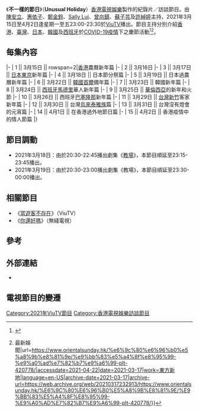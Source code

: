 {{電視節目資訊框
| 名稱      = 不一樣的節日
| 英文名稱  = Unusual Holiday
| 圖片      = 檔案:Unusual Holiday ViuTV.jpg
| 類型      = 紀錄片／訪談節目
| 監製      = 湯皓浚
| 主持      = [[陳安立|陳安立]]、[[惠依子|惠依子]]、<br>[[鄭金鈴|鄭金鈴]]、[[Sally_Lui|Sally Lui]]、<br>[[曾向鎮|曾向鎮]]、[[蘇子芸|蘇子芸]]、<br>[[許綽婷|許綽婷]]
| 旁白      = 
| 國家      = {{HKG}}
| 語言      = [[粵語|粵語]] 
| 字幕      = 
| 標語      = 
| 集數      = 15
| 導演      = 湯皓浚
| 編審      = 
| 每集長度  = 30分鐘（含廣告）
| 製作年份  = 2020年12月－2021年2月
| 外景      = {{HKG}}<br>{{JPN}}<br>{{KOR}}<br>{{SPA}}<br>{{TWN}}
| 製作公司   =[[香港電視娛樂|香港電視娛樂]]
| 電視台    = [[ViuTV|ViuTV]]
| 圖像制式  = [[16:9|16:9]]；[[高清電視|高清電視]] [[1080i|1080i]]
| 聲音制式  = [[立體聲|立體聲]]
| 播出國家  = {{HKG}}
| 開始      = 2021年3月15日
| 結束      = 2021年4月2日
| 播出時間   = 逢星期一至五 23:00－23:30
| 官方網站   = https://viu.tv/encore/unusual-holiday
}}

《'''不一樣的節日'''》（'''Unusual Holiday'''）[[香港電視娛樂|香港電視娛樂]]製作的紀錄片／訪談節目。由[[陳安立|陳安立]]、[[惠依子|惠依子]]、[[鄭金鈴|鄭金鈴]]、[[Sally_Lui|Sally Lui]]、[[曾向鎮|曾向鎮]]、[[蘇子芸|蘇子芸]]及[[許綽婷|許綽婷]]主持，2021年3月15日至4月2日逢星期一至五23:00-23:30於[[ViuTV|ViuTV]]播出。節目主持分別介紹[[香港|香港]]、[[臺灣|臺灣]]、[[日本|日本]]、[[韓國|韓國]]及[[西班牙|西班牙]]於[[COVID-19疫情|COVID-19疫情]]下之慶節活動<ref>{{Cite web|title=不一樣的節日｜七師傅又再上位 揭陳安立內心竟有股「獸性」？|url=https://www.hk01.com/即時娛樂/599659/不一樣的節日-七師傅又再上位-揭陳安立內心竟有股-獸性|accessdate=2021-04-22|date=2021-03-16|last=邱愛霖|work=香港01|language=zh-HK|archive-date=2021-04-22|archive-url=https://web.archive.org/web/20210422014612/https://www.hk01.com/%E5%8D%B3%E6%99%82%E5%A8%9B%E6%A8%82/599659/%E4%B8%8D%E4%B8%80%E6%A8%A3%E7%9A%84%E7%AF%80%E6%97%A5-%E4%B8%83%E5%B8%AB%E5%82%85%E5%8F%88%E5%86%8D%E4%B8%8A%E4%BD%8D-%E6%8F%AD%E9%99%B3%E5%AE%89%E7%AB%8B%E5%85%A7%E5%BF%83%E7%AB%9F%E6%9C%89%E8%82%A1-%E7%8D%B8%E6%80%A7}}</ref><ref>{{Cite web|title=黃夏蕙公開「牛魔王」變身過程！激罕素顏 網民大叫睇唔慣 年年爭上頭炷香，原來係因為⋯⋯ {{!}} 最新娛聞|url=https://www.orientalsunday.hk/%e6%9c%80%e6%96%b0%e5%a8%9b%e8%81%9e/%e9%bb%83%e5%a4%8f%e8%95%99-%e9%a0%ad%e7%82%b7%e9%a6%99-plt-420778/|accessdate=2021-04-22|date=2021-03-17|work=東方新地|language=en-US|archive-date=2021-03-17|archive-url=https://web.archive.org/web/20210317232913/https://www.orientalsunday.hk/%E6%9C%80%E6%96%B0%E5%A8%9B%E8%81%9E/%E9%BB%83%E5%A4%8F%E8%95%99-%E9%A0%AD%E7%82%B7%E9%A6%99-plt-420778/}}</ref>。

==每集內容==
{{香港電視節目集數表header|style=width:50%|col3=主題}}
|-
| 1 || 3月15日 || rowspan=2|[[香港|香港]]農曆新年篇
|-
| 2 || 3月16日
|-
| 3 || 3月17日 || [[日本|日本]][[東京|東京]]新年篇
|-
| 4 || 3月18日 || 日本節分祭篇
|-
| 5 || 3月19日 || 日本過農曆新年篇
|-
| 6 || 3月22日 || [[韓國|韓國]][[首爾|首爾]]備年篇
|-
| 7 || 3月23日 || 韓國新年篇
|-
| 8 || 3月24日 || [[西班牙|西班牙]][[馬德里|馬德里]]華人新年篇
|-
| 9 || 3月25日 || [[華倫西亞|華倫西亞]]的新年和火節
|-
| 10 || 3月26日 || 西班牙[[巴塞隆那|巴塞隆那]]新年篇
|-
| 11 || 3月29日 || [[台灣|台灣]][[新竹|新竹]]客家新年篇
|-
| 12 || 3月30日 || 台灣[[烏來|烏來]][[泰雅族|泰雅族]]篇
|-
| 13 || 3月31日 || 台灣沒有燈會的元宵篇
|-
| 14 || 4月1日 || 在香港過外地節日篇
|-
| 15 || 4月2日 || 香港疫情中的情人節篇
|}

==節目調動==
*2021年3月18日：由於20:30-22:45播出劇集《[[教場_(小說)|教場]]》，本節目順延至23:15-23:45播出。
*2021年3月19日：由於20:30-23:00播出劇集《教場》，本節目順延至23:30-00:00播出。

==相關節目==
*《[[當遊客不存在|當遊客不存在]]》（ViuTV）
*《[[你還好嗎|你還好嗎]]》（無綫電視）

==參考==
{{reflist}}

==外部連結==
*{{official website|https://viu.tv/encore/unusual-holiday}}

== 電視節目的變遷 ==
{{電視節目的變遷
| 電視台 = {{HKG}} [[ViuTV|ViuTV]]
| 播放檔次 = 星期一至五 23:00－23:30
| 上一節目 = [[克服他她它|克服他她它]]<br>（2021年2月22日－2021年3月12日）
| 節目名稱 = '''不一樣的節日<br>（2021年3月15日－2021年4月2日）'''
| 下一節目 =[[YOLO的練習曲|YOLO的練習曲]]<br/>（2021年4月5日－2021年4月9日）
}}
{{2021年ViuTV實況娛樂}}
[[Category:2021年ViuTV節目|Category:2021年ViuTV節目]]
[[Category:香港電視娛樂訪談節目|Category:香港電視娛樂訪談節目]]